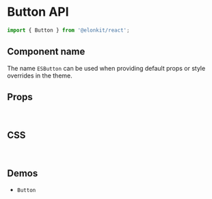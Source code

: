 
<Meta title="Components API/Button" />

# Button API

```js
import { Button } from '@elonkit/react';
```

## Component name

The name `ESButton` can be used when providing default props or style overrides in the theme.

## Props

<TableInterface name="ButtonProps" variant="props" />

<br />

## CSS

<TableInterface name="ButtonClasses" variant="css" />

<br />

## Demos

<ul>
  <li>
    <LinkTo kind="components-Button" story="demo">
      <code>Button</code>
    </LinkTo>
  </li>
</ul>
